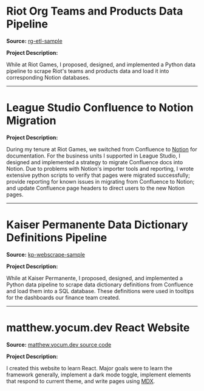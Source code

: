 # Riot Org Teams and Products Data Pipeline

**Source:** <a href="https://github.com/platonicLiquid/rg-etl-sample" target="\_blank">rg-etl-sample</a>

**Project Description:**

While at Riot Games, I proposed, designed, and implemented a Python
data pipeline to scrape Riot's teams and products data and load it
into corresponding Notion databases.

---

# League Studio Confluence to Notion Migration

**Project Description:**

During my tenure at Riot Games, we switched from Confluence to <a href="https://notion.so" target="_blank">Notion</a>
for documentation. For the business units I supported in League
Studio, I designed and implemented a strategy to migrate Confluence
docs into Notion. Due to problems with Notion's importer tools and
reporting, I wrote extensive python scripts to verify that pages
were migrated successfully; provide reporting for known issues in
migrating from Confluence to Notion; and update Confluence page
headers to direct users to the new Notion pages.

---

# Kaiser Permanente Data Dictionary Definitions Pipeline

**Source:** <a href="https://github.com/platonicLiquid/kp-webscrape-sample/blob/main/webscrape_example.py"
target="\_blank"> kp-webscrape-sample</a>

**Project Description:**

While at Kaiser Permanente, I proposed, designed, and implemented a
Python data pipeline to scrape data dictionary definitions from
Confluence and load them into a SQL database. These definitions were
used in tooltips for the dashboards our finance team created.

---

# matthew.yocum.dev React Website

**Source:** <a href="https://github.com/platonicLiquid/personal-website" target="_blank">matthew.yocum.dev source code</a>

**Project Description:**

I created this website to learn React. Major goals were to learn the
framework generally, implement a dark mode toggle, implement
elements that respond to current theme, and write pages using <a href="https://mdxjs.com" target="blank">MDX</a>.
